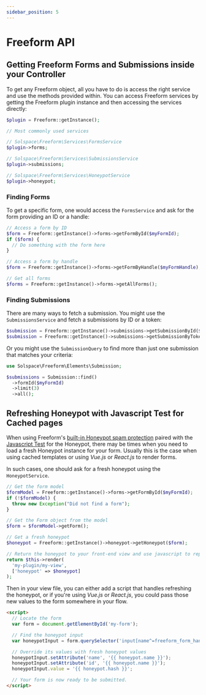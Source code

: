```yaml
---
sidebar_position: 5
---
```


# Freeform API

## Getting Freeform Forms and Submissions inside your Controller

To get any Freeform object, all you have to do is access the right service and use the methods provided within. You can access Freeform services by getting the Freeform plugin instance and then accessing the services directly:

```php
$plugin = Freeform::getInstance();

// Most commonly used services

// Solspace\Freeform\Services\FormsService
$plugin->forms;

// Solspace\Freeform\Services\SubmissionsService
$plugin->submissions;

// Solspace\Freeform\Services\HoneypotService
$plugin->honeypot;
```

### Finding Forms

To get a specific form, one would access the `FormsService` and ask for the form providing an ID or a handle:

```php
// Access a form by ID
$form = Freeform::getInstance()->forms->getFormById($myFormId);
if ($form) {
  // Do something with the form here
}

// Access a form by handle
$form = Freeform::getInstance()->forms->getFormByHandle($myFormHandle);

// Get all forms
$forms = Freeform::getInstance()->forms->getAllForms();
```

### Finding Submissions

There are many ways to fetch a submission. You might use the `SubmissionsService` and fetch a submissions by ID or a token:

```php
$submission = Freeform::getInstance()->submissions->getSubmissionById($myId);
$submission = Freeform::getInstance()->submissions->getSubmissionByToken($myToken);
```

Or you might use the `SubmissionQuery` to find more than just one submission that matches your criteria:

```php
use Solspace\Freeform\Elements\Submission;

$submissions = Submission::find()
  ->formId($myFormId)
  ->limit(3)
  ->all();
```

## Refreshing Honeypot with Javascript Test for Cached pages

When using Freeform's [built-in Honeypot spam protection](../forms/spam-protection.md) paired with the [Javascript Test](../forms/spam-protection.md#freeform-javascript-test) for the Honeypot, there may be times when you need to load a fresh Honeypot instance for your form. Usually this is the case when using cached templates or using _Vue.js_ or _React.js_ to render forms.

In such cases, one should ask for a fresh honeypot using the `HoneypotService`.

```php
// Get the form model
$formModel = Freeform::getInstance()->forms->getFormById($myFormId);
if (!$formModel) {
  throw new Exception("Did not find a form");
}

// Get the Form object from the model
$form = $formModel->getForm();

// Get a fresh honeypot
$honeypot = Freeform::getInstance()->honeypot->getHoneypot($form);

// Return the honeypot to your front-end view and use javascript to replace the values
return $this->render(
  'my-plugin/my-view',
  ['honeypot' => $honeypot]
);
```

Then in your view file, you can either add a script that handles refreshing the honeypot, or if you're using _Vue.js_ or _React.js_, you could pass those new values to the form somewhere in your flow.

```html
<script>
  // Locate the form
  var form = document.getElementById('my-form');

  // Find the honeypot input
  var honeypotInput = form.querySelector('input[name^=freeform_form_handle_]');

  // Override its values with fresh honeypot values
  honeypotInput.setAttribute('name', '{{ honeypot.name }}');
  honeypotInput.setAttribute('id', '{{ honeypot.name }}');
  honeypotInput.value = '{{ honeypot.hash }}';

  // Your form is now ready to be submitted.
</script>
```
